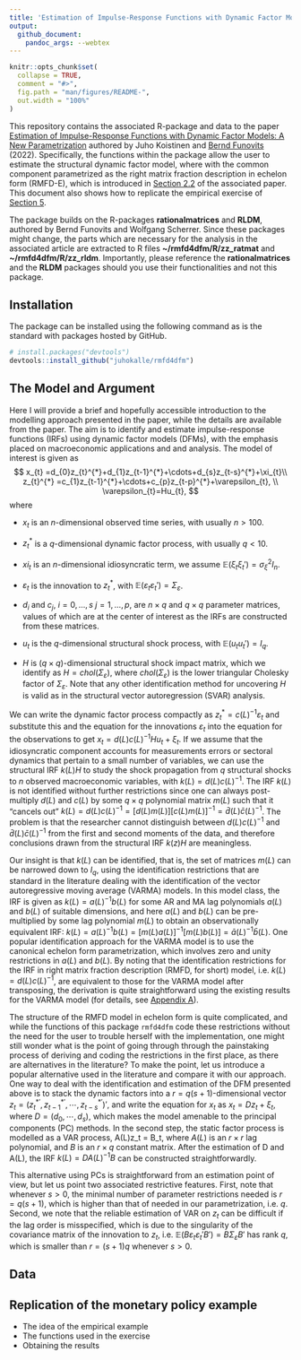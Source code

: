 ```yaml
---
title: 'Estimation of Impulse-Response Functions with Dynamic Factor Models: A New Parametrization'
output: 
  github_document:
    pandoc_args: --webtex
---
```


<!-- README.md is generated from README.Rmd. Please edit that file -->

```r
knitr::opts_chunk$set(
  collapse = TRUE,
  comment = "#>",
  fig.path = "man/figures/README-",
  out.width = "100%"
)
```

This repository contains the associated R-package and data to the paper [
Estimation of Impulse-Response Functions with Dynamic Factor Models: A New Parametrization
](https://arxiv.org/pdf/2202.00310) authored by Juho Koistinen and [Bernd Funovits](https://sites.google.com/site/berndfunovits/) (2022).
Specifically, the functions within the package allow the user to estimate
the structural dynamic factor model, where with the common component parametrized as the right matrix fraction 
description in echelon form (RMFD-E), which is introduced in [Section 2.2](https://arxiv.org/pdf/2202.00310.pdf#subsection.2.2)
of the associated paper. This document also shows how to replicate the empirical exercise of 
[Section 5](https://arxiv.org/pdf/2202.00310.pdf#section.5).

The package builds on the R-packages **rationalmatrices** and **RLDM**, authored by Bernd Funovits and Wolfgang Scherrer.
Since these packages might change, the parts which are necessary for the analysis in the associated article are extracted to R files **~/rmfd4dfm/R/zz_ratmat** and **~/rmfd4dfm/R/zz_rldm**. Importantly, please reference the **rationalmatrices** and the **RLDM** packages should you use their functionalities and not this package.

## Installation

The package can be installed using the following command as is the standard with
packages hosted by GitHub.

``` r
# install.packages("devtools")
devtools::install_github("juhokalle/rmfd4dfm")
```

## The Model and Argument

Here I will provide a brief and hopefully accessible introduction to the modelling approach presented in the paper, while the details are available from the paper.
The aim is to identify and estimate impulse-response functions (IRFs) using dynamic factor models (DFMs), with the emphasis placed on macroeconomic applications and and analysis.
The model of interest is given as 
$$
x_{t} =d_{0}z_{t}^{*}+d_{1}z_{t-1}^{*}+\cdots+d_{s}z_{t-s}^{*}+\xi_{t}\\
z_{t}^{*} =c_{1}z_{t-1}^{*}+\cdots+c_{p}z_{t-p}^{*}+\varepsilon_{t}, \\
\varepsilon_{t}=Hu_{t},
$$
where

* $x_t$ is an $n$-dimensional observed time series, with usually $n>100$.

* $z_t^*$ is a $q$-dimensional dynamic factor process, with usually $q<10$.

* $xi_t$ is an $n$-dimensional idiosyncratic term, we assume $\mathbb E(\xi_t \xi_t')=\sigma_\xi^2I_n$.

* $\varepsilon_t$ is the innovation to $z_t^*$, with $\mathbb E(\varepsilon_t \varepsilon_t')=\Sigma_\varepsilon$.

* $d_i$ and $c_j$, $i=0,\ldots,s$ $j=1,\ldots,p$, are $n \times q$ and $q \times q$ parameter matrices, values of which are at the center of interest as the IRFs are constructed from these matrices.

* $u_t$ is the $q$-dimensional structural shock process, with $\mathbb E (u_t u_t') = I_q$.

* $H$ is $(q\times q)$-dimensional structural shock impact matrix, which we identify as $H=chol(\Sigma_\varepsilon)$, where $chol(\Sigma_\varepsilon)$ is the lower triangular Cholesky factor of $\Sigma_\varepsilon$. Note that any other identification method for uncovering $H$ is valid as in the structural vector autoregression (SVAR) analysis.

We can write the dynamic factor process compactly as $z_t^*=c(L)^{-1}\varepsilon_t$ and substitute this and the equation for the innovations $\varepsilon_t$ into the equation for the observations to get $x_t=d(L)c(L)^{-1}H u_t + \xi_t$. If we assume that the idiosyncratic component accounts for measurements errors or sectoral dynamics that pertain to a small number of variables, we can use the structural IRF $k(L)H$ to study the shock propagation from $q$ structural shocks to $n$ observed macroeconomic variables, with $k(L)=d(L)c(L)^{-1}$. The IRF $k(L)$ is not identified without further restrictions since one can always post-multiply $d(L)$ and $c(L)$ by some $q\times q$ polynomial matrix $m(L)$ such that it "cancels out" $k(L)=d(L)c(L)^{-1}=[d(L)m(L)][c(L)m(L)]^{-1}=\bar d(L) \bar c(L)^{-1}$. The problem is that the researcher cannot distinguish between $d(L)c(L)^{-1}$ and $\bar d(L) \bar c(L)^{-1}$ from the first and second moments of the data, and therefore conclusions drawn from the structural IRF $k(z)H$ are meaningless.

Our insight is that $k(L)$ can be identified, that is, the set of matrices $m(L)$ can be narrowed down to $I_q$, using the identification restrictions that are standard in the literature dealing with the identification of the vector autoregressive moving average (VARMA) models.
In this model class, the IRF is given as $k(L)=a(L)^{-1}b(L)$ for some AR and MA lag polynomials $a(L)$ and $b(L)$ of suitable dimensions, and here $a(L)$ and $b(L)$ can be pre-multiplied by some lag polynomial $m(L)$ to obtain an observationally equivalent IRF: $k(L)=a(L)^{-1}b(L)=[m(L)a(L)]^{-1}[m(L)b(L)]=\bar a(L)^{-1}\bar b(L)$.
One popular identification approach for the VARMA model is to use the canonical echelon form parametrization, which involves zero and unity restrictions in $a(L)$ and $b(L)$.
By noting that the identification restrictions for the IRF in right matrix fraction description (RMFD, for short) model, i.e. $k(L)=d(L)c(L)^{-1}$, are equivalent to those for the VARMA model after transposing, the derivation is quite straightforward using the existing results for the VARMA model (for details, see [Appendix A](https://arxiv.org/pdf/2202.00310.pdf#section*.2)).

The structure of the RMFD model in echelon form is quite complicated, and while the functions of this package `rmfd4dfm` code these restrictions without the need for the user to trouble herself with the implementation, one might still wonder what is the point of going through through the painstaking process of deriving and coding the restrictions in the first place, as there are alternatives in the literature?
To make the point, let us introduce a popular alternative used in the literature and compare it with our approach.
One way to deal with the identification and estimation of the DFM presented above is to stack the dynamic factors into a $r=q(s+1)$-dimensional vector $z_t = \left(z_t^{*'}, z_{t-1}^{*'}, \cdots, z_{t-s}^{*'} \right)'$, and write the equation for $x_t$ as $x_t=Dz_t + \xi_t$, where $D=\left(d_0,\cdots,d_s\right)$, which makes the model amenable to the principal components (PC) methods. In the second step, the static factor process is modelled as a VAR process, A(L)z_t = B\varepsilon_t, where $A(L)$ is an $r \times r$ lag polynomial, and $B$ is an $r\times q$ constant matrix.
After the estimation of D and A(L), the IRF $k(L)=DA(L)^{-1}B$ can be constructed straightforwardly.

This alternative using PCs is straightforward from an estimation point of view, but let us point two associated restrictive features. First, note that whenever $s>0$, the minimal number of parameter restrictions needed is $r=q(s+1)$, which is higher than that of needed in our parametrization, i.e. $q$.
Second, we note that the reliable estimation of VAR on $z_t$ can be difficult if the lag order is misspecified, which is due to the singularity of the covariance matrix of the innovation to $z_t$, i.e. $\mathbb E (B\varepsilon_t \varepsilon_t'B')=B\Sigma_\varepsilon B'$ has rank $q$, which is smaller than $r=(s+1)q$ whenever $s>0$.


## Data


## Replication of the monetary policy example

* The idea of the empirical example
* The functions used in the exercise
* Obtaining the results























